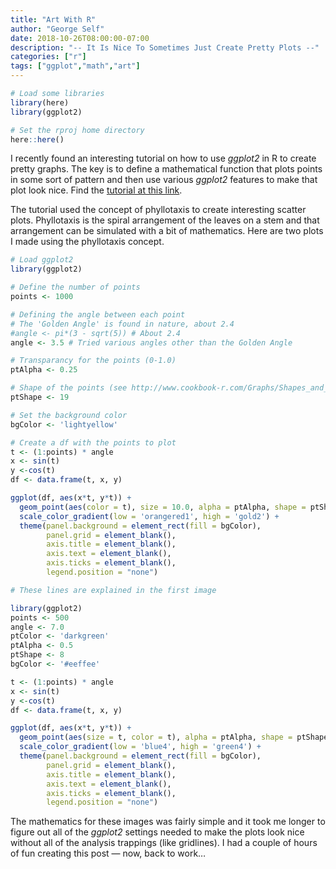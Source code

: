 ```yaml
---
title: "Art With R"
author: "George Self"
date: 2018-10-26T08:00:00-07:00
description: "-- It Is Nice To Sometimes Just Create Pretty Plots --"
categories: ["r"]
tags: ["ggplot","math","art"]
---
```


```r
# Load some libraries
library(here)
library(ggplot2)

# Set the rproj home directory
here::here()
```


I recently found an interesting tutorial on how to use *ggplot2* in R to create pretty graphs. The key is to define a mathematical function that plots points in some sort of pattern and then use various *ggplot2* features to make that plot look nice. Find the [tutorial at this link](https://www.datacamp.com/projects/62).

The tutorial used the concept of phyllotaxis to create interesting scatter plots. Phyllotaxis is the spiral arrangement of the leaves on a stem and that arrangement can be simulated with a bit of mathematics. Here are two plots I made using the phyllotaxis concept.

```r
# Load ggplot2
library(ggplot2)

# Define the number of points
points <- 1000

# Defining the angle between each point
# The 'Golden Angle' is found in nature, about 2.4
#angle <- pi*(3 - sqrt(5)) # About 2.4
angle <- 3.5 # Tried various angles other than the Golden Angle

# Transparancy for the points (0-1.0)
ptAlpha <- 0.25

# Shape of the points (see http://www.cookbook-r.com/Graphs/Shapes_and_line_types/)
ptShape <- 19

# Set the background color
bgColor <- 'lightyellow'

# Create a df with the points to plot
t <- (1:points) * angle
x <- sin(t)
y <-cos(t)
df <- data.frame(t, x, y)

ggplot(df, aes(x*t, y*t)) +
  geom_point(aes(color = t), size = 10.0, alpha = ptAlpha, shape = ptShape) +
  scale_color_gradient(low = 'orangered1', high = 'gold2') +
  theme(panel.background = element_rect(fill = bgColor),
        panel.grid = element_blank(),
        axis.title = element_blank(),
        axis.text = element_blank(),
        axis.ticks = element_blank(),
        legend.position = "none")

```


```r
# These lines are explained in the first image

library(ggplot2)
points <- 500
angle <- 7.0
ptColor <- 'darkgreen'
ptAlpha <- 0.5
ptShape <- 8
bgColor <- '#eeffee'

t <- (1:points) * angle
x <- sin(t)
y <-cos(t)
df <- data.frame(t, x, y)

ggplot(df, aes(x*t, y*t)) +
  geom_point(aes(size = t, color = t), alpha = ptAlpha, shape = ptShape) +
  scale_color_gradient(low = 'blue4', high = 'green4') +
  theme(panel.background = element_rect(fill = bgColor),
        panel.grid = element_blank(),
        axis.title = element_blank(),
        axis.text = element_blank(),
        axis.ticks = element_blank(),
        legend.position = "none")

```



The mathematics for these images was fairly simple and it took me longer to figure out all of the *ggplot2* settings needed to make the plots look nice without all of the analysis trappings (like gridlines). I had a couple of hours of fun creating this post --- now, back to work...
